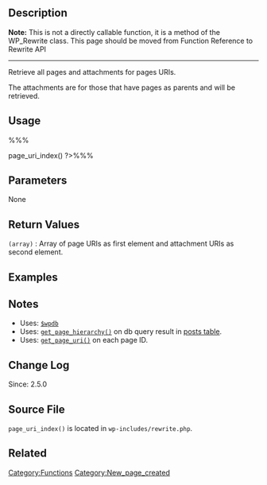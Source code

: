 == Description ==
{{Rename}}'''Note:''' This is not a directly callable function, it is a method of the WP_Rewrite class. This page should be moved from Function Reference to Rewrite API
<hr>

Retrieve all pages and attachments for pages URIs. 

The attachments are for those that have pages as parents and will be retrieved.

== Usage ==
%%%<?php $wp_rewrite->page_uri_index() ?>%%%

== Parameters ==
None

== Return Values ==
; <tt>(array)</tt> : Array of page URIs as first element and attachment URIs as second element.

== Examples ==
<!-- Need creative examples. Feel free to link to external examples. -->

== Notes ==
* Uses: [[Class Reference/wpdb|<tt>$wpdb</tt>]]
* Uses: [[Function_Reference/get_page_hierarchy|<tt>get_page_hierarchy()</tt>]] on db query result in [[Database_Description#Table:_wp_posts|posts table]].
* Uses: [[Function_Reference/get_page_uri|<tt>get_page_uri()</tt>]] on each page ID.

== Change Log ==
Since: 2.5.0

== Source File ==
<!-- Need links to current source code files -->
<tt>page_uri_index()</tt> is located in <tt>wp-includes/rewrite.php</tt>.

== Related ==
{{Page Tags}}

{{Tag Footer}}

[[Category:Functions]]
[[Category:New_page_created]]
